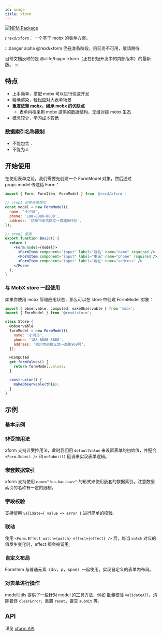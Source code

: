 ```yaml
---
id: usage
title: xform
---
```



[![NPM Package](https://img.shields.io/npm/v/@rexd/xform.svg?style=flat-square)](https://www.npmjs.org/package/@rexd/xform)

`@rexd/xform`： 一个基于 mobx 的表单方案。

:::danger alpha
@rexd/xform 仍在准备阶段，目前尚不可用，敬请期待.

目前文档反映的是 @alife/hippo-xform（正在积极开发中的内部版本）的最新版。
:::

## 特点

- 上手简单，搭配 mobx 可以进行快速开发
- 精确渲染，轻松应对大表单场景
- **重度依赖 [mobx](https://mobx.js.org/)，继承 mobx 的优缺点**
  - 表单内核采用 mobx 提供的数据结构，无缝对接 mobx 生态
- 概念较少，学习成本较低

### 数据索引名称限制

- 不能包含 `.`
- 不能为 `&`

## 开始使用

在使用表单之前，我们需要先创建一个 FormModel 对象，然后通过 props.model 传递给 Form：

```jsx
import { Form, FormItem, FormModel } from '@rexd/xform';

// step1 创建表单模型
const model = new FormModel({
  name: '小河马',
  phone: '188-8888-8888',
  address: '杭州市余杭区文一西路969号',
});

// step2 使用
export function Basic() {
  return (
    <Form model={model}>
      <FormItem component="input" label="姓名" name="name" required />
      <FormItem component="input" label="电话" name="phone" required />
      <FormItem component="input" label="地址" name="address" />
    </Form>
  );
}
```

### 与 MobX store 一起使用

如果你使用 mobx 管理应用状态，那么可以在 store 中创建 FormModel 对象：

```jsx
import { observable, computed, makeObservable } from 'mobx';
import { FormModel } from '@rexd/xform';

class Store {
  @observable
  formModel = new FormModel({
    name: '小河马',
    phone: '188-8888-8888',
    address: '杭州市余杭区文一西路969号',
  });

  @computed
  get formValues() {
    return formModel.values;
  }

  constructor() {
    makeObservable(this);
  }
}
```

## 示例

### 基本示例

<Story fn={basicExamples.Basic} />

### 非受控用法

xform 支持非受控用法，此时我们用 `defaultValue` 来设置表单的初始值，并配合 `<Form.Submit />` 和 `onSubmit()` 回调来实现表单逻辑。

<Story fn={basicExamples.BasicUncontrolled} />

### 嵌套数据索引

xform 支持使用 `name="foo.bar.buzz"` 的形式来使用嵌套的数据索引。注意数据索引的名称有一定的限制。

<Story fn={basicExamples.NestedDataIndex} />

### 字段校验

支持使用 `validate={ value => error }` 进行简单的校验。

<Story fn={basicExamples.Validation} />

### 联动

使用 `<Form.Effect watch={watch} effect={effect} />` 后，每当 `watch` 对应的值发生变化时，effect 都会被调用。

<Story fn={basicExamples.BasicEffect} />

### 自定义布局

FormItem 与普通元素（div，p，span）一起使用，实现自定义的表单内布局。

<Story fn={basicExamples.LayoutWithCustomDiv} />

### 对表单进行操作

modelUtils 提供了一些针对 model 的工具方法，例如 批量校验 `validateAll`，清除错误 `clearError`，重置 `reset`，提交 `submit` 等。

<Story fn={basicExamples.WithActions} />

## API

详见 [xform API](api).
